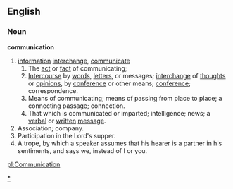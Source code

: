 ==English==

===Noun===

'''communication'''

#[[information]] [[interchange]], [[communicate]]
##The [[act]] or [[fact]] of communicating;
##[[Intercourse]] by [[word]]s, [[letter]]s, or messages; [[interchange]] of [[thought]]s or [[opinion]]s, by [[conference]] or other means; [[conference]]; correspondence.
##Means of communicating; means of passing from place to place; a connecting passage; connection.
##That which is communicated or imparted; intelligence; news; a [[verbal]] or [[written]] [[message]].
#Association; company.
#Participation in the Lord's supper.
#A trope, by which a speaker assumes that his hearer is a partner in his sentiments, and says we, instead of I or you.

[[Category:Communication|*]]

[[pl:Communication]]

{{cleanup}}
